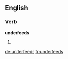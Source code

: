 ==English==

===Verb===
'''underfeeds'''

# {{en-third-person singular of|underfeed}}


[[de:underfeeds]]
[[fr:underfeeds]]